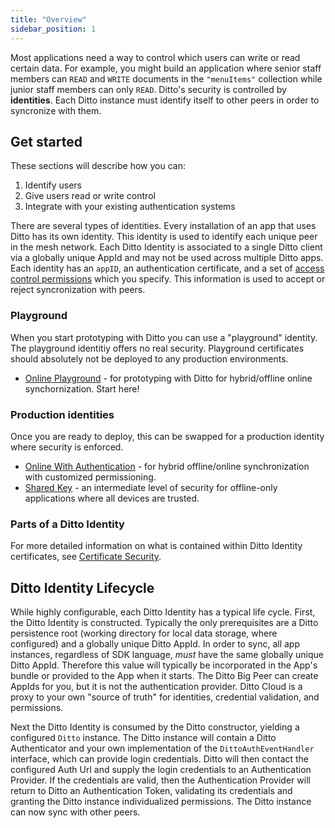 ```yaml
---
title: "Overview"
sidebar_position: 1
---
```



Most applications need a way to control which users can write or read certain data. For example, you might build an application where senior staff members can `READ` and `WRITE` documents in the `"menuItems"` collection while junior staff members can only `READ`. Ditto's security is controlled by __identities__. Each Ditto instance must identify itself to other peers in order to syncronize with them. 

 

## Get started

These sections will describe how you can:

1. Identify users 
2. Give users read or write control 
3. Integrate with your existing authentication systems

There are several types of identities.  Every installation of an app that uses
Ditto has its own identity. This identity is used to identify each unique peer
in the mesh network. Each Ditto Identity is associated to a single Ditto client
via a globally unique AppId and may not be used across multiple Ditto apps. Each identity has an `appID`, an authentication certificate, and a set of [access control permissions](./designing-permissions) which you specify. This information is used
to accept or reject syncronization with peers. 

### Playground

When you start prototyping with Ditto you can use a "playground" identity.
The playground identitiy offers no real security. Playground certificates should
absolutely not be deployed to any production environments.

* [Online Playground](../mesh-network/online-playground) - for prototyping with Ditto for hybrid/offline online synchornization. Start here!

### Production identities

Once you are ready to deploy, this can be swapped for a production identity where security is
enforced.

* [Online With Authentication](./authentication) - for hybrid offline/online synchronization with customized permissioning.
* [Shared Key](./shared-key) - an intermediate level of security for offline-only applications where all devices are trusted.

### Parts of a Ditto Identity

For more detailed information on what is contained within Ditto Identity certificates, see [Certificate Security](../how-it-works/certificate-security).

## Ditto Identity Lifecycle

While highly configurable, each Ditto Identity has a typical life cycle. First,
the Ditto Identity is constructed. Typically the only prerequisites are a Ditto
persistence root (working directory for local data storage, where configured)
and a globally unique Ditto AppId. In order to sync, all app instances,
regardless of SDK language, *must* have the same globally unique Ditto AppId.
Therefore this value will typically be incorporated in the App's bundle or
provided to the App when it starts. The Ditto Big Peer can create AppIds for
you, but it is not the authentication provider. Ditto Cloud is a proxy to your
own "source of truth" for identities, credential validation, and permissions.

Next the Ditto Identity is consumed by the Ditto constructor, yielding a
configured `Ditto` instance. The Ditto instance will contain a Ditto
Authenticator and your own implementation of the `DittoAuthEventHandler`
interface, which can provide login credentials. Ditto will then contact the
configured Auth Url and supply the login credentials to an Authentication
Provider. If the credentials are valid, then the Authentication Provider will
return to Ditto an Authentication Token, validating its credentials and granting
the Ditto instance individualized permissions. The Ditto instance can now sync
with other peers.
